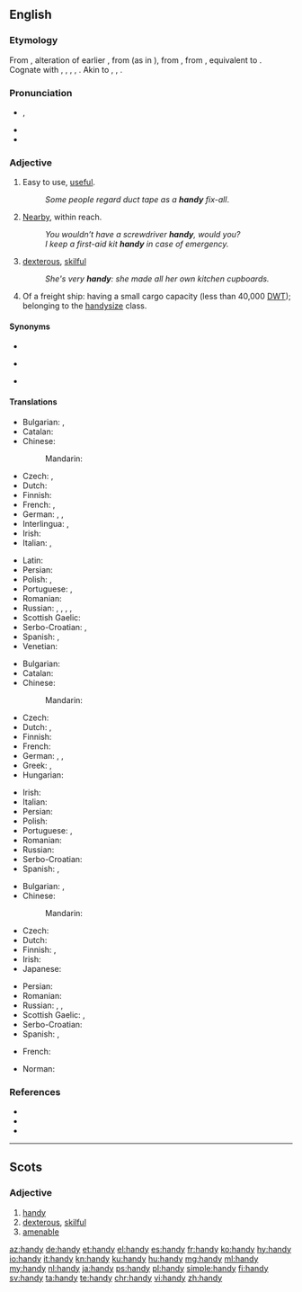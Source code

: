 {{also|Handy|händy}}
==English==

===Etymology===
From {{etyl|enm|en}}, alteration of earlier {{m|enm|hendi||handy, skillful}}, from {{etyl|ang|en}} {{m|ang|hendiġ||skillful}} (as in {{m|ang|listhendiġ||skilled in art}}), from {{etyl|gem-pro|en}} {{m|gem-pro|*handugaz||handy, skillful, nimble}}, from {{m|gem-pro|*handuz||hand}}, equivalent to {{suffix|hand|y|lang=en|nocat=1}}. Cognate with {{cog|gml|handich||skillful, apt}}, {{cog|gmh|handec}}, {{m|gmh|hendec||manual, hand-held}}, {{cog|non|hǫndugr||efficient}}, {{cog|got|𐌷𐌰𐌽𐌳𐌿𐌲𐍃||wise, clever}}. Akin to {{cog|nl|handig||handy}}, {{cog|no|hendig||handy}}, {{cog|sv|händig||handy}}.

===Pronunciation===
* {{enPR|hăn'di}}, {{IPA|/ˈhæn.di/|lang=en}}
* {{audio|En-us-handy.ogg|Audio (US)|lang=en}}
* {{rhymes|ændi|lang=en}}

===Adjective===
{{en-adj|er}}

# Easy to use, [[useful]].
#: ''Some people regard duct tape as a '''handy''' fix-all''.
# [[nearby|Nearby]], within reach.
#: ''You wouldn’t have a screwdriver '''handy''', would you?''
#: ''I keep a first-aid kit '''handy''' in case of emergency.''
# {{lb|en|dialect}} [[dexterous]], [[skilful]]
#: ''She's very '''handy''': she made all her own kitchen cupboards.''
# Of a freight ship: having a small cargo capacity (less than 40,000 [[DWT]]); belonging to the [[handysize]] class.

====Synonyms====
* {{sense|useful}}
* {{sense|nearby}} {{l|en|at hand}}
* {{sense|skilful}} {{l|en|crafty}}

====Translations====
{{trans-top|easy to use}}
* Bulgarian: {{t+|bg|полезен|m}}, {{t+|bg|удобен}}
* Catalan: {{t+|ca|pràctic}}
* Chinese:
*: Mandarin: {{t-needed|cmn}}
* Czech: {{t|cs|praktický}}, {{t+|cs|užitečný}}
* Dutch: {{t+|nl|handig}}
* Finnish: {{t+|fi|kätevä}}
* French: {{t+|fr|pratique}}, {{t+|fr|commode}}
* German: {{t+|de|anstellig}}, {{t+|de|handlich}}, {{t+|de|praktisch}}
* Interlingua: {{t|ia|utile}}, {{t|ia|commode}}
* Irish: {{t|ga|sásta}}
* Italian: {{t+|it|utile}}, {{t+|it|pratico}}
{{trans-mid}}
* Latin: {{t+|la|utilis}}
* Persian: {{t+|fa|سودمند|sc=fa-Arab}}
* Polish: {{t+|pl|wygodny|m}}, {{t+|pl|dogodny|m}}
* Portuguese: {{t+|pt|útil}}, {{t+|pt|prático}}
* Romanian: {{t+|ro|îndemânatic}}
* Russian: {{t+|ru|удо́бный}} {{qualifier|convenient, comfortable}}, {{t+|ru|поле́зный}} {{qualifier|useful}}, {{t+|ru|практи́чный}} {{qualifier|practical}}, {{t+|ru|портати́вный}} {{qualifier|portable}}, {{t+|ru|кста́ти}} {{qualifier|adverbial: to the purpose}}
* Scottish Gaelic: {{t|gd|goireasach}}
* Serbo-Croatian: {{t+|sh|nadomak}}, {{t|sh|практичан|sc=Cyrl}}
* Spanish: {{t+|es|práctico}}, {{t+|es|hábil}}
* Venetian: {{t+|vec|còmet}}
{{trans-bottom}}

{{trans-top|within reach}}
* Bulgarian: {{t|bg|под ръка}}
* Catalan: {{t|ca|a mà}}
* Chinese:
*: Mandarin: {{t-needed|cmn}}
* Czech: {{t+|cs|po ruce}}
* Dutch: {{t|nl|binnen handbereik}}, {{t|nl|bij de hand}}
* Finnish: {{t|fi|[[käsi|käden]] [[ulottuvilla]]}}
* French: {{t|fr|à portée de main}}
* German: {{t|de|in Reichweite}}, {{t|de|griffbereit}}, {{t|de|zur Hand}}
* Greek: {{t+|el|εύκαιρος|sc=Grek}}, {{t+|el|πρόχειρος|sc=Grek}}
* Hungarian: {{t|hu|kéznél}}
{{trans-mid}}
* Irish: {{t|ga|sásta}}
* Italian: {{t+|it|comodo}}
* Persian: {{t+|fa|در دسترس|sc=fa-Arab}}
* Polish: {{t+|pl|podręczny|m}}
* Portuguese: {{t|pt|à mão}}, {{t+|pt|fácil}} {{qualifier|colloquial}}
* Romanian: {{t|ro|la îndemână}}
* Russian: {{t+|ru|рука|alt=под руко́й}} {{qualifier|at hand, lit.: under hand}}
* Serbo-Croatian: {{t|sh|приручан|sc=Cyrl}}
* Spanish: {{t+|es|a mano}}, {{t+|es|cerca}}
{{trans-bottom}}

{{trans-top|dexterous}}
* Bulgarian: {{t+|bg|сръчен}}, {{t+|bg|изкусен}}
* Chinese:
*: Mandarin: {{t-needed|cmn}}
* Czech: {{t+|cs|šikovný}}
* Dutch: {{t+|nl|handig}}
* Finnish: {{t+|fi|kätevä}}, {{t+|fi|taitava}}
* Irish: {{t|ga|sásta}}
* Japanese: {{t-needed|ja}}
{{trans-mid}}
* Persian: {{t+|fa|ماهر|sc=fa-Arab}}
* Romanian: {{t+|ro|îndemânatic}}
* Russian: {{t+|ru|ло́вкий}}, {{t+|ru|иску́сный}}, {{t+|ru|уме́лый}} {{qualifier|skilful}}
* Scottish Gaelic: {{t|gd|tapaidh}}, {{t|gd|deas}}
* Serbo-Croatian: {{t|sh|спретан|sc=Cyrl}}
* Spanish: {{t+|es|hábil}}, {{t+|es|diestro}}
{{trans-bottom}}

{{checktrans-top}}
* French: {{t+check|fr|maniable}}
{{trans-mid}}
* Norman: {{t-check|nrf|manniabl'ye|m|f}} {{qualifier|Jersey}}
{{trans-bottom}}

===References===
* {{R:Webster 1913}}
* {{R:Century 1911}}
* {{R:OneLook}}

----

==Scots==

===Adjective===
{{sco-adj|hand|ier|iest}}

# [[handy#English|handy]]
# [[dexterous]], [[skilful]]
# [[amenable]] {{gloss|of an animal}}

[[az:handy]]
[[de:handy]]
[[et:handy]]
[[el:handy]]
[[es:handy]]
[[fr:handy]]
[[ko:handy]]
[[hy:handy]]
[[io:handy]]
[[it:handy]]
[[kn:handy]]
[[ku:handy]]
[[hu:handy]]
[[mg:handy]]
[[ml:handy]]
[[my:handy]]
[[nl:handy]]
[[ja:handy]]
[[ps:handy]]
[[pl:handy]]
[[simple:handy]]
[[fi:handy]]
[[sv:handy]]
[[ta:handy]]
[[te:handy]]
[[chr:handy]]
[[vi:handy]]
[[zh:handy]]